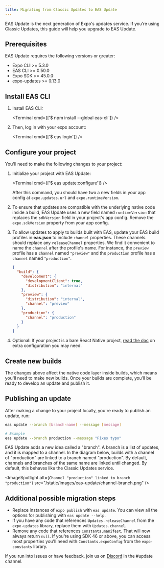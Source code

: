 ```yaml
---
title: Migrating from Classic Updates to EAS Update
---
```



EAS Update is the next generation of Expo's updates service. If you're using Classic Updates, this guide will help you upgrade to EAS Update.

## Prerequisites

EAS Update requires the following versions or greater:

- Expo CLI >= 5.3.0
- EAS CLI >= 0.50.0
- Expo SDK >= 45.0.0
- expo-updates >= 0.13.0

## Install EAS CLI

1. Install EAS CLI:

   <Terminal cmd={['$ npm install --global eas-cli']} />

2. Then, log in with your expo account:

   <Terminal cmd={['$ eas login']} />

## Configure your project

You'll need to make the following changes to your project:

1. Initialize your project with EAS Update:

   <Terminal cmd={['$ eas update:configure']} />

   After this command, you should have two a new fields in your app config at `expo.updates.url` and `expo.runtimeVersion`.

2. To ensure that updates are compatible with the underlying native code inside a build, EAS Update uses a new field named `runtimeVersion` that replaces the `sdkVersion` field in your project's app config. Remove the `expo.sdkVersion` property from your app config.

3. To allow updates to apply to builds built with EAS, update your EAS build profiles in **eas.json** to include `channel` properties. These channels should replace any `releaseChannel` properties. We find it convenient to name the `channel` after the profile's name. For instance, the `preview` profile has a `channel` named `"preview"` and the `production` profile has a `channel` named `"production"`.

   ```json
   {
     "build": {
       "development": {
         "developmentClient": true,
         "distribution": "internal"
       },
       "preview": {
         "distribution": "internal",
         "channel": "preview"
       },
       "production": {
         "channel": "production"
       }
     }
   }
   ```

4. Optional: If your project is a bare React Native project, [read the doc](/bare/updating-your-app) on extra configuration you may need.

## Create new builds

The changes above affect the native code layer inside builds, which means you'll need to make new builds. Once your builds are complete, you'll be ready to develop an update and publish it.

## Publishing an update

After making a change to your project locally, you're ready to publish an update, run:

```bash
eas update --branch [branch-name] --message [message]

# Example
eas update --branch production --message "Fixes typo"
```

EAS Update adds a new idea called a "branch". A branch is a list of updates, and it is mapped to a channel. In the diagram below, builds with a channel of "production" are linked to a branch named "production". By default, channels and branches of the same name are linked until changed. By default, this behaves like the Classic Updates service.

<ImageSpotlight
  alt={`Channel "production" linked to branch "production"`}
  src="/static/images/eas-update/channel-branch.png"
/>

## Additional possible migration steps

- Replace instances of `expo publish` with `eas update`. You can view all the options for publishing with `eas update --help`.
- If you have any code that references `Updates.releaseChannel` from the `expo-updates` library, replace them with `Updates.channel`.
- Remove any code that references `Constants.manifest`. That will now always return `null`. If you're using SDK 46 or above, you can access most properties you'll need with `Constants.expoConfig` from the `expo-constants` library.

If you run into issues or have feedback, join us on [Discord](https://chat.expo.dev/) in the #update channel.

